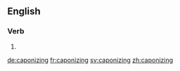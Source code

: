 ==English==

===Verb===
{{head|en|present participle}}

# {{present participle of|caponize|lang=en}}

[[de:caponizing]]
[[fr:caponizing]]
[[sv:caponizing]]
[[zh:caponizing]]